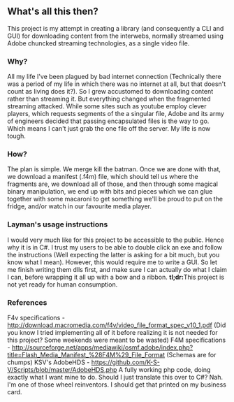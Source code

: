 == What's all this then? ==
This project is my attempt in creating a library (and consequently a CLI and GUI) for downloading content from the interwebs, normally streamed using Adobe chuncked streaming technologies, as a single video file.
=== Why? ===
All my life I've been plagued by bad internet connection (Technically there was a period of my life in which there was no internet at all, but that doesn't count as living does it?). So I grew accustomed to downloading content rather than streaming it. But everything changed when the fragmented streaming attacked.
While some sites such as youtube employ clever players, which requests segments of the a singular file, Adobe and its army of engineers decided that passing encapsulated files is the way to go. Which means I can't just grab the one file off the server. My life is now tough.
=== How? ===
The plan is simple. We merge kill the batman. Once we are done with that, we download a manifest (.f4m) file, which should tell us where the fragments are, we download all of those, and then through some magical binary manipulation, we end up with bits and pieces which we can glue together with some macaroni to get something we'll be proud to put on the fridge, and/or watch in our favourite media player.
=== Layman's usage instructions ===
I would very much like for this project to be accessible to the public. Hence why it is in C#. I trust my users to be able to double click an exe and follow the instructions (Well expecting the latter is asking for a bit much, but you know what I mean).
However, this would require me to write a GUI. So let me finish writing them dlls first, and make sure I can actually do what I claim I can, before wrapping it all up with a bow and a ribbon.
'''tl;dr:'''This project is not yet ready for human consumption.
=== References ===
F4v specifications - http://download.macromedia.com/f4v/video_file_format_spec_v10_1.pdf (Did you know I tried implementing all of it before realizing it is not needed for this project? Some weekends were meant to be wasted)
F4M specifications - http://sourceforge.net/apps/mediawiki/osmf.adobe/index.php?title=Flash_Media_Manifest_%28F4M%29_File_Format (Schemas are for chumps)
KSV's AdobeHDS - https://github.com/K-S-V/Scripts/blob/master/AdobeHDS.php A fully working php code, doing exactly what I want mine to do. Should I just translate this over to C#? Nah. I'm one of those wheel reinventors. I should get that printed on my business card.
